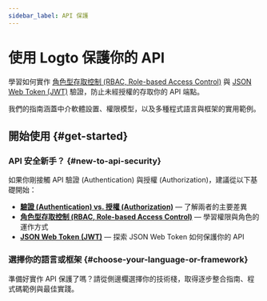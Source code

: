 ```yaml
---
sidebar_label: API 保護
---
```


# 使用 Logto 保護你的 API

學習如何實作 [角色型存取控制 (RBAC, Role-based Access Control)](/authorization/role-based-access-control) 與 [JSON Web Token (JWT)](https://auth.wiki/jwt) 驗證，防止未經授權的存取你的 API 端點。

我們的指南涵蓋中介軟體設置、權限模型，以及多種程式語言與框架的實用範例。

## 開始使用 \{#get-started}

### API 安全新手？ \{#new-to-api-security}

如果你剛接觸 API 驗證 (Authentication) 與授權 (Authorization)，建議從以下基礎開始：

- **[驗證 (Authentication) vs. 授權 (Authorization)](/concepts/authn-vs-authz)** — 了解兩者的主要差異
- **[角色型存取控制 (RBAC, Role-based Access Control)](/authorization/role-based-access-control)** — 學習權限與角色的運作方式
- **[JSON Web Token (JWT)](https://auth.wiki/jwt)** — 探索 JSON Web Token 如何保護你的 API

### 選擇你的語言或框架 \{#choose-your-language-or-framework}

準備好實作 API 保護了嗎？請從側邊欄選擇你的技術棧，取得逐步整合指南、程式碼範例與最佳實踐。
